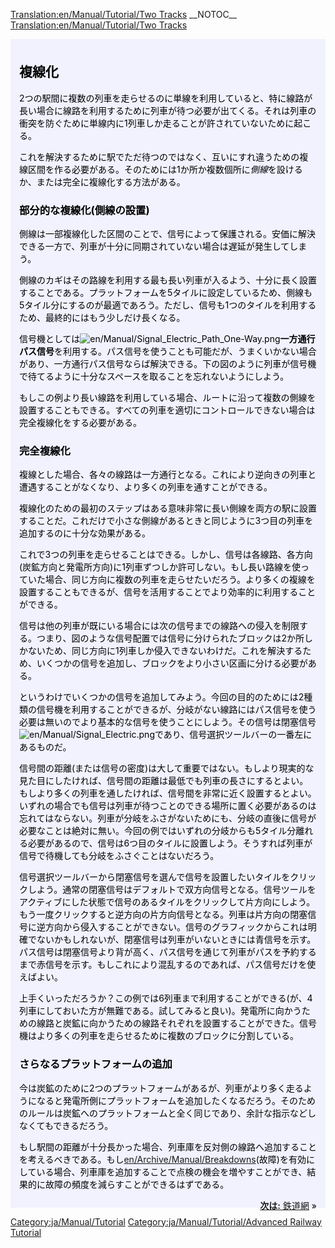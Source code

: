 [[Translation:en/Manual/Tutorial/Two Tracks]]
__NOTOC__
[[Translation:en/Manual/Tutorial/Two Tracks]]
{{en/Translation|origin= en/Manual/Tutorial/Two Tracks
|from  = en
|to    = ja
|Percentage = 90
}}

{{en/Tabs|3|2
|ja/Manual/Tutorial/Two Platforms|1. 2つのプラットフォーム<!--
-->|ja/Manual/Tutorial/Two Tracks|2. 複線化<!--
-->|ja/Manual/Tutorial/Basic Network|3. 鉄道網}}
<div style="padding:.5em 1em 1em 1em; border-top:none; background-color:#f1f2fe; color:#000;">
{{ja/Manual/Tutorial/Navigation}}
== 複線化 ==
2つの駅間に複数の列車を走らせるのに単線を利用していると、特に線路が長い場合に線路を利用するために列車が待つ必要が出てくる。それは列車の衝突を防ぐために単線内に1列車しか走ることが許されていないために起こる。

これを解決するために駅でただ待つのではなく、互いにすれ違うための複線区間を作る必要がある。そのためには1か所か複数個所に''側線''を設けるか、または完全に複線化する方法がある。

=== 部分的な複線化(側線の設置) ===
側線は一部複線化した区間のことで、信号によって保護される。安価に解決できる一方で、列車が十分に同期されていない場合は遅延が発生してしまう。

側線のカギはその路線を利用する最も長い列車が入るよう、十分に長く設置することである。プラットフォームを5タイルに設定しているため、側線も5タイル分にするのが最適であろう。ただし、信号も1つのタイルを利用するため、最終的にはもう少しだけ長くなる。

信号機としては[[File:en/Manual/Signal Electric Path One-Way.png]]'''一方通行パス信号'''を利用する。パス信号を使うことも可能だが、うまくいかない場合があり、一方通行パス信号ならば解決できる。下の図のように列車が信号機で待てるように十分なスペースを取ることを忘れないようにしよう。

{{en/Phototable|[[File:en/Manual/Tutorial/Tutorial passing siding.png|400px]]|側線 (クリックして拡大)|none}}

もしこの例より長い線路を利用している場合、ルートに沿って複数の側線を設置することもできる。すべての列車を適切にコントロールできない場合は完全複線化をする必要がある。

=== 完全複線化 ===
複線とした場合、各々の線路は一方通行となる。これにより逆向きの列車と遭遇することがなくなり、より多くの列車を通すことができる。

複線化のための最初のステップはある意味非常に長い側線を両方の駅に設置することだ。これだけで小さな側線があるときと同じように3つ目の列車を追加するのに十分な効果がある。

{{en/Phototable|[[File:en/Manual/Tutorial/Tutorial three trains.png|400px]]|完全に複線化して3つ目の列車を追加した (クリックして拡大)|none}}

これで3つの列車を走らせることはできる。しかし、信号は各線路、各方向(炭鉱方向と発電所方向)に1列車ずつしか許可しない。もし長い路線を使っていた場合、同じ方向に複数の列車を走らせたいだろう。より多くの複線を設置することもできるが、信号を活用することでより効率的に利用することができる。

信号は他の列車が既にいる場合には次の信号までの線路への侵入を制限する。つまり、図のような信号配置では信号に分けられたブロックは2か所しかないため、同じ方向に1列車しか侵入できないわけだ。これを解決するため、いくつかの信号を追加し、ブロックをより小さい区画に分ける必要がある。

というわけでいくつかの信号を追加してみよう。今回の目的のためには2種類の信号機を利用することができるが、分岐がない線路にはパス信号を使う必要は無いのでより基本的な信号を使うことにしよう。その信号は閉塞信号[[File:en/Manual/Signal Electric.png]]であり、信号選択ツールバーの一番左にあるものだ。

信号間の距離(または信号の密度)は大して重要ではない。もしより現実的な見た目にしたければ、信号間の距離は最低でも列車の長さにするとよい。もしより多くの列車を通したければ、信号間を非常に近く設置するとよい。いずれの場合でも信号は列車が待つことのできる場所に置く必要があるのは忘れてはならない。列車が分岐をふさがないためにも、分岐の直後に信号が必要なことは絶対に無い。今回の例ではいずれの分岐からも5タイル分離れる必要があるので、信号は6つ目のタイルに設置しよう。そうすれば列車が信号で待機しても分岐をふさぐことはないだろう。

信号選択ツールバーから閉塞信号を選んで信号を設置したいタイルをクリックしよう。通常の閉塞信号はデフォルトで双方向信号となる。信号ツールをアクティブにした状態で信号のあるタイルをクリックして片方向にしよう。もう一度クリックすると逆方向の片方向信号となる。列車は片方向の閉塞信号に逆方向から侵入することができない。信号のグラフィックからこれは明確でないかもしれないが、閉塞信号は列車がいないときには青信号を示す。パス信号は閉塞信号より背が高く、パス信号を通じて列車がパスを予約するまで赤信号を示す。もしこれにより混乱するのであれば、パス信号だけを使えばよい。

{{en/Phototable|[[File:en/Manual/Tutorial/Tutorial intermediate signals.png|400px]]|中間に信号を配置した複線。パス信号を利用しても同様に動作する。 (クリックして拡大)|none}}

上手くいっただろうか？この例では6列車まで利用することができる(が、4列車にしておいた方が無難である。試してみると良い)。発電所に向かうための線路と炭鉱に向かうための線路それぞれを設置することができた。信号機はより多くの列車を走らせるために複数のブロックに分割している。

=== さらなるプラットフォームの追加 ===
今は炭鉱のために2つのプラットフォームがあるが、列車がより多く走るようになると発電所側にプラットフォームを追加したくなるだろう。そのためのルールは炭鉱へのプラットフォームと全く同じであり、余計な指示などしなくてもできるだろう。

{{en/Phototable|[[File:en/Manual/Tutorial/Tutorial two platforms both ends.png|400px]]|発電所駅へのプラットフォーム追加 (クリックして拡大)|none}}

もし駅間の距離が十分長かった場合、列車庫を反対側の線路へ追加することを考えるべきである。もし[[en/Archive/Manual/Breakdowns]](故障)を有効にしている場合、列車庫を追加することで点検の機会を増やすことができ、結果的に故障の頻度を減らすことができるはずである。


<span style="float: right">[[ja/Manual/Tutorial/Basic Network|'''次は:''' 鉄道網]] &raquo;</span>
</div>
[[Category:ja/Manual/Tutorial]]
[[Category:ja/Manual/Tutorial/Advanced Railway Tutorial]]